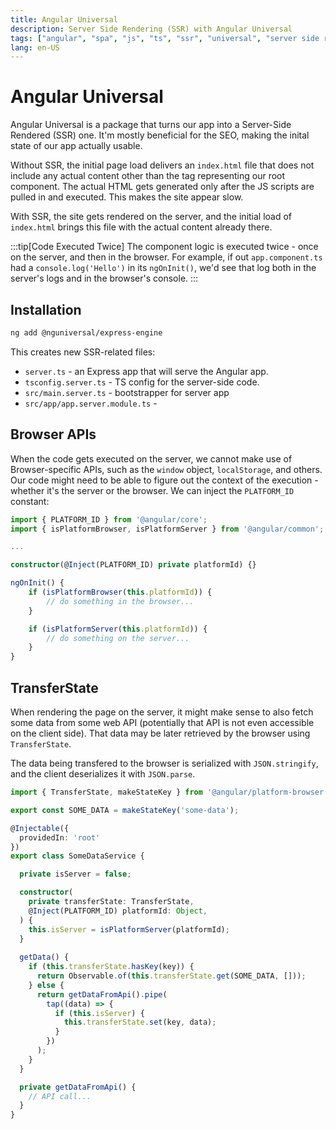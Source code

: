 ```yaml
---
title: Angular Universal
description: Server Side Rendering (SSR) with Angular Universal
tags: ["angular", "spa", "js", "ts", "ssr", "universal", "server side rendering"]
lang: en-US
---
```



# Angular Universal

Angular Universal is a package that turns our app into a Server-Side Rendered
(SSR) one. It'm mostly beneficial for the SEO, making the inital state of our
app actually usable.

Without SSR, the initial page load delivers an `index.html` file that does not
include any actual content other than the tag representing our root component.
The actual HTML gets generated only after the JS scripts are pulled in and
executed. This makes the site appear slow.

With SSR, the site gets rendered on the server, and the initial load of
`index.html` brings this file with the actual content already there.

:::tip[Code Executed Twice]
The component logic is executed twice - once on the server, and then in the
browser. For example, if out `app.component.ts` had a `console.log('Hello')` in
its `ngOnInit()`, we'd see that log both in the server's logs and in the
browser's console.
:::

## Installation

```sh
ng add @nguniversal/express-engine
```

This creates new SSR-related files:

- `server.ts` - an Express app that will serve the Angular app.
- `tsconfig.server.ts` - TS config for the server-side code.
- `src/main.server.ts` - bootstrapper for server app
- `src/app/app.server.module.ts` - 

## Browser APIs

When the code gets executed on the server, we cannot make use of
Browser-specific APIs, such as the `window` object, `localStorage`, and others.
Our code might need to be able to figure out the context of the execution -
whether it's the server or the browser. We can inject the `PLATFORM_ID`
constant:

```ts
import { PLATFORM_ID } from '@angular/core';
import { isPlatformBrowser, isPlatformServer } from '@angular/common';

...

constructor(@Inject(PLATFORM_ID) private platformId) {}

ngOnInit() {
    if (isPlatformBrowser(this.platformId)) {
        // do something in the browser...
    }

    if (isPlatformServer(this.platformId)) {
        // do something on the server...
    }
}
```

## TransferState

When rendering the page on the server, it might make sense to also fetch some
data from some web API (potentially that API is not even accessible on the
client side). That data may be later retrieved by the browser using
`TransferState`.

The data being transfered to the browser is serialized with `JSON.stringify`,
and the client deserializes it with `JSON.parse`.

```ts
import { TransferState, makeStateKey } from '@angular/platform-browser';

export const SOME_DATA = makeStateKey('some-data');

@Injectable({
  providedIn: 'root'
})
export class SomeDataService {

  private isServer = false;

  constructor(
    private transferState: TransferState,
    @Inject(PLATFORM_ID) platformId: Object,
  ) {
    this.isServer = isPlatformServer(platformId);
  }
  
  getData() {
    if (this.transferState.hasKey(key)) {
      return Observable.of(this.transferState.get(SOME_DATA, []));
    } else {
      return getDataFromApi().pipe(
        tap((data) => {
          if (this.isServer) {
            this.transferState.set(key, data);
          }
        })
      );
    }
  }

  private getDataFromApi() {
    // API call...
  }
}
```